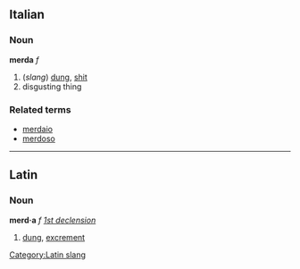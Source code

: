 ==Italian==
===Noun===
'''merda''' ''f''

# (''slang'') [[dung]], [[shit]]
# disgusting thing

===Related terms===
*[[merdaio]]
*[[merdoso]]

----
==Latin==
[[Category:Latin slang]]
===Noun===
'''merd·a''' ''f'' ''[[Wiktionary Appendix:Latin first declension|1st declension]]''

#[[dung]], [[excrement]]
